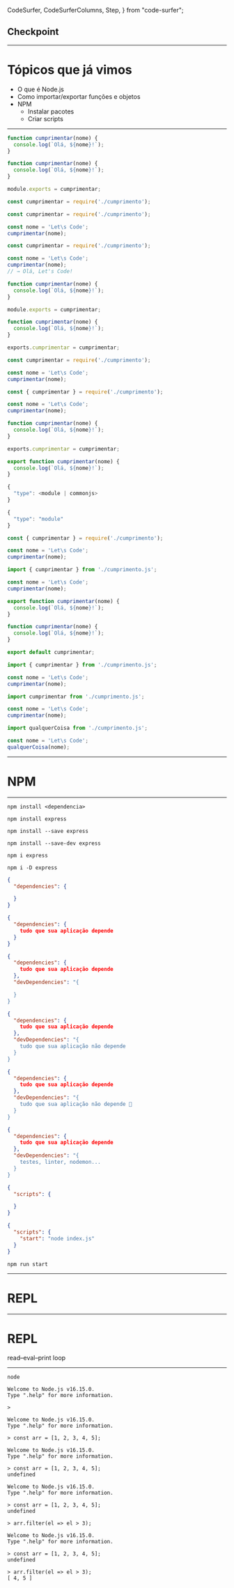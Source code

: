   CodeSurfer,
  CodeSurferColumns,
  Step,
} from "code-surfer";



<Block>
  <h2>Checkpoint</h2>
</Block>

---

# Tópicos que já vimos
- O que é Node.js
- Como importar/exportar funções e objetos
- NPM
  - Instalar pacotes
  - Criar scripts

---

<CodeSurfer>

```js title="cumprimento.js"
function cumprimentar(nome) {
  console.log(`Olá, ${nome}!`);
}
```

```js title="cumprimento.js"
function cumprimentar(nome) {
  console.log(`Olá, ${nome}!`);
}

module.exports = cumprimentar;
```

```js title="index.js"
const cumprimentar = require('./cumprimento');
```

```js title="index.js"
const cumprimentar = require('./cumprimento');

const nome = 'Let\s Code';
cumprimentar(nome);
```

```js title="index.js"
const cumprimentar = require('./cumprimento');

const nome = 'Let\s Code';
cumprimentar(nome);
// → Olá, Let's Code!
```

```js title="cumprimento.js"
function cumprimentar(nome) {
  console.log(`Olá, ${nome}!`);
}

module.exports = cumprimentar;
```

```js title="cumprimento.js"
function cumprimentar(nome) {
  console.log(`Olá, ${nome}!`);
}

exports.cumprimentar = cumprimentar;
```

```js title="index.js"
const cumprimentar = require('./cumprimento');

const nome = 'Let\s Code';
cumprimentar(nome);
```

```js title="index.js"
const { cumprimentar } = require('./cumprimento');

const nome = 'Let\s Code';
cumprimentar(nome);
```

```js title="cumprimento.js"
function cumprimentar(nome) {
  console.log(`Olá, ${nome}!`);
}

exports.cumprimentar = cumprimentar;
```

```js title="cumprimento.js"
export function cumprimentar(nome) {
  console.log(`Olá, ${nome}!`);
}
```

```js title="package.json"
{
  "type": <module | commonjs>
}
```

```js title="package.json"
{
  "type": "module"
}
```

```js title="index.js"
const { cumprimentar } = require('./cumprimento');

const nome = 'Let\s Code';
cumprimentar(nome);
```

```js title="index.js"
import { cumprimentar } from './cumprimento.js';

const nome = 'Let\s Code';
cumprimentar(nome);
```

```js title="cumprimento.js"
export function cumprimentar(nome) {
  console.log(`Olá, ${nome}!`);
}
```

```js title="cumprimento.js"
function cumprimentar(nome) {
  console.log(`Olá, ${nome}!`);
}

export default cumprimentar;
```

```js title="index.js"
import { cumprimentar } from './cumprimento.js';

const nome = 'Let\s Code';
cumprimentar(nome);
```

```js title="index.js"
import cumprimentar from './cumprimento.js';

const nome = 'Let\s Code';
cumprimentar(nome);
```

```js title="index.js"
import qualquerCoisa from './cumprimento.js';

const nome = 'Let\s Code';
qualquerCoisa(nome);
```

</CodeSurfer>

---

# NPM

---

<CodeSurfer>

```shell title="npm"
npm install <dependencia>
```

```shell title="npm"
npm install express
```

```shell title="npm"
npm install --save express
```

```shell title="npm"
npm install --save-dev express
```

```shell title="npm"
npm i express
```

```shell title="npm"
npm i -D express
```

```json title="package.json"
{
  "dependencies": {

  }
}
```

```json title="package.json"
{
  "dependencies": {
    tudo que sua aplicação depende
  }
}
```

```json title="package.json"
{
  "dependencies": {
    tudo que sua aplicação depende
  },
  "devDependencies": "{

  }
}
```

```json title="package.json"
{
  "dependencies": {
    tudo que sua aplicação depende
  },
  "devDependencies": "{
    tudo que sua aplicação não depende
  }
}
```

```json title="package.json"
{
  "dependencies": {
    tudo que sua aplicação depende
  },
  "devDependencies": "{
    tudo que sua aplicação não depende 🤪
  }
}
```

```json title="package.json"
{
  "dependencies": {
    tudo que sua aplicação depende
  },
  "devDependencies": "{
    testes, linter, nodemon...
  }
}
```

```json title="package.json"
{
  "scripts": {

  }
}
```

```json title="package.json"
{
  "scripts": {
    "start": "node index.js"
  }
}
```

```shell title="terminal"
npm run start
```

</CodeSurfer>

---

# REPL

---

# REPL
read–eval–print loop

---

<CodeSurfer>

```shell title="terminal"
node
```

```shell title="terminal"
Welcome to Node.js v16.15.0.
Type ".help" for more information.

>
```

```shell title="terminal"
Welcome to Node.js v16.15.0.
Type ".help" for more information.

> const arr = [1, 2, 3, 4, 5];
```

```shell title="terminal"
Welcome to Node.js v16.15.0.
Type ".help" for more information.

> const arr = [1, 2, 3, 4, 5];
undefined
```

```shell title="terminal"
Welcome to Node.js v16.15.0.
Type ".help" for more information.

> const arr = [1, 2, 3, 4, 5];
undefined

> arr.filter(el => el > 3);
```

```shell title="terminal"
Welcome to Node.js v16.15.0.
Type ".help" for more information.

> const arr = [1, 2, 3, 4, 5];
undefined

> arr.filter(el => el > 3);
[ 4, 5 ]
```

</CodeSurfer>
